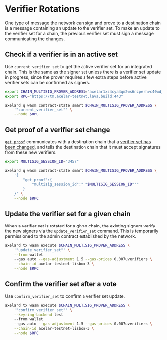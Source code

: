 # Verifier Rotations

One type of message the network can sign and prove to a destination chain is a message containing an update to the verifier set. To make an update to the verifier set for a chain, the previous verifier set must sign a message communicating the changes.

## Check if a verifier is in an active set

Use `current_verifier_set` to get the active verifier set for an integrated chain. This is the same as the signer set unless there is a verifier set update in progress, since the prover requires a few extra steps before active verifier sets can be confirmed as signers.

```bash
export CHAIN_MULTISIG_PROVER_ADDRESS="axelar1xz4cya4qm2ws6nzperhvc40wdjcq4872fl6d3j2s4cytyx8j80eqenv87g"
export RPC="https://tm.axelar-testnet.lava.build:443"
```

```bash
axelard q wasm contract-state smart $CHAIN_MULTISIG_PROVER_ADDRESS \
    '"current_verifier_set"' \
    --node $RPC
```

## Get proof of a verifier set change

[`get_proof`](https://github.com/axelarnetwork/axelar-amplifier/blob/f76dc8a775b8bb529cf50147bab9259d1ec7f784/contracts/multisig-prover/src/msg.rs#L81) communicates with a destination chain that a [verifier set has been changed](https://github.com/axelarnetwork/axelar-amplifier/blob/main/doc/src/contracts/multisig_prover.md#update-and-confirm-verifierset-sequence-diagram), and tells the destination chain that it must accept signatures from these new verifiers.

```bash
export MULTISIG_SESSION_ID="3457"
```

```bash
axelard q wasm contract-state smart $CHAIN_MULTISIG_PROVER_ADDRESS \
    '{
        "get_proof":{
            "multisig_session_id":"'"$MULTISIG_SESSION_ID"'"
        }
    }' \
    --node $RPC
```

## Update the verifier set for a given chain

When a verifier set is rotated for a given chain, the existing signers verify the new signers via the `update_verifier_set` command. This is temporarily permissioned to the admin contract established by the network.

```bash
axelard tx wasm execute $CHAIN_MULTISIG_PROVER_ADDRESS \
    '"update_verifier_set"' \
    --from wallet
    --gas auto --gas-adjustment 1.5 --gas-prices 0.007uverifiers \
    --chain-id axelar-testnet-lisbon-3 \
    --node $RPC
```

## Confirm the verifier set after a vote

Use `confirm_verifier_set` to confirm a verifier set update.

```bash
axelard tx wasm execute $CHAIN_MULTISIG_PROVER_ADDRESS \
    '"confirm_verifier_set"' \
    --keyring-backend test
    --from wallet
    --gas auto --gas-adjustment 1.5 --gas-prices 0.007uverifiers \
    --chain-id axelar-testnet-lisbon-3 \
    --node $RPC
```